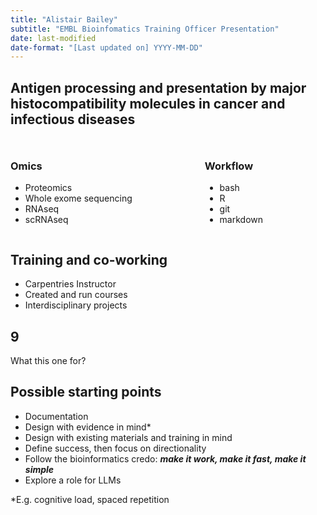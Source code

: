 ```yaml
---
title: "Alistair Bailey"
subtitle: "EMBL Bioinfomatics Training Officer Presentation"
date: last-modified
date-format: "[Last updated on] YYYY-MM-DD" 
---
```


## {#slide1-id background-image="img/career-tl-01.png" background-size="contain" data-menu-title="Timeline 1"}

## {#slide2-id background-image="img/career-tl-02.png" background-size="contain" data-menu-title="Timeline 2"}

## {#slide3-id background-image="img/career-tl-03.png" background-size="contain" data-menu-title="Timeline 3"}

## [Antigen processing and presentation]{.vonrestoff}  by major histocompatibility molecules in cancer and infectious diseases {.center}

## {#slide5-id background-image="img/mhc-i-structure.png" background-size="contain" background-color="white" data-menu-title="HLA-A2"}

## {#slide6-id data-menu-title="Omics experience Informatics workflow" .center}

:::: {.columns}

::: {.column width="60%"}
### [Omics]{.vonrestoff}

- Proteomics
- Whole exome sequencing
- RNAseq
- scRNAseq
:::

::: {.column width="40%"}
### [Workflow]{.vonrestoff}

- bash
- R
- git
- markdown
:::

::::

## Training and co-working {.center}

- Carpentries Instructor
- Created and run courses
- Interdisciplinary projects

## {#slide8-id  background-image="img/desirepath.png" background-size="contain" data-menu-title="Design"}

## 9 {.center}

What this one for?

## {#slide10-id  background-image="img/bioinformatics-desire-lines-01.png" background-size="contain" data-menu-title="Bioinformatics Analysis Design 1"}

## {#slide11-id  background-image="img/bioinformatics-desire-lines-02.png" background-size="contain" data-menu-title="Bioinformatics Analysis Design 2"}

## Possible starting points {.center}

- Documentation
- Design with evidence in mind[\*]{.highlight}
- Design with existing materials and training in mind
- Define success, then focus on directionality
- Follow the bioinformatics credo: ***make it work, make it fast, make it simple***
- Explore a role for LLMs

[[\*]{.highlight}E.g. cognitive load, spaced repetition]{.small}
